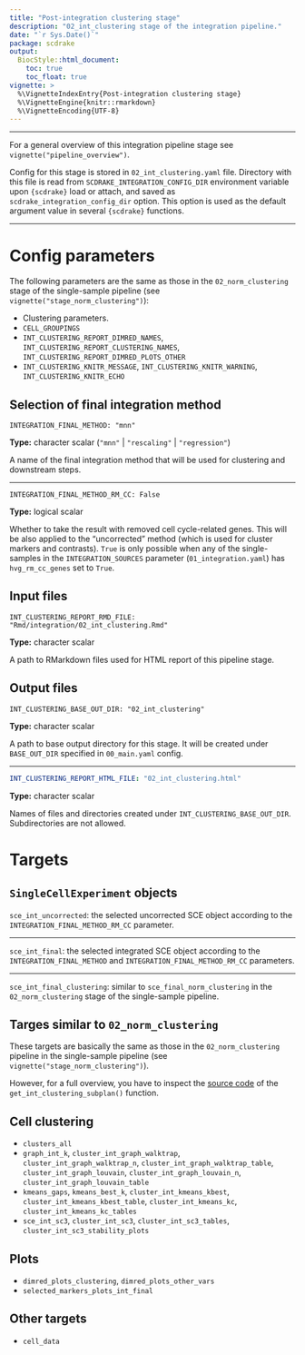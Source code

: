 ```yaml
---
title: "Post-integration clustering stage"
description: "02_int_clustering stage of the integration pipeline."
date: "`r Sys.Date()`"
package: scdrake
output:
  BiocStyle::html_document:
    toc: true
    toc_float: true
vignette: >
  %\VignetteIndexEntry{Post-integration clustering stage}
  %\VignetteEngine{knitr::rmarkdown}
  %\VignetteEncoding{UTF-8}  
---
```


***

For a general overview of this integration pipeline stage see `vignette("pipeline_overview")`.

Config for this stage is stored in `02_int_clustering.yaml` file.
Directory with this file is read from `SCDRAKE_INTEGRATION_CONFIG_DIR` environment variable upon `{scdrake}` load or
attach, and saved as `scdrake_integration_config_dir` option. This option is used as the default argument value in
several `{scdrake}` functions.

***

# Config parameters

The following parameters are the same as those in the `02_norm_clustering` stage of the single-sample pipeline
(see `vignette("stage_norm_clustering")`):

- Clustering parameters.
- `CELL_GROUPINGS`
- `INT_CLUSTERING_REPORT_DIMRED_NAMES`, `INT_CLUSTERING_REPORT_CLUSTERING_NAMES`,
  `INT_CLUSTERING_REPORT_DIMRED_PLOTS_OTHER`
- `INT_CLUSTERING_KNITR_MESSAGE`, `INT_CLUSTERING_KNITR_WARNING`, `INT_CLUSTERING_KNITR_ECHO`

## Selection of final integration method

`INTEGRATION_FINAL_METHOD: "mnn"`

**Type:** character scalar (`"mnn"` | `"rescaling"` | `"regression"`)

A name of the final integration method that will be used for clustering and downstream steps.

***

`INTEGRATION_FINAL_METHOD_RM_CC: False`

**Type:** logical scalar

Whether to take the result with removed cell cycle-related genes. This will be also applied to the "uncorrected" method
(which is used for cluster markers and contrasts).
`True` is only possible when any of the single-samples in the `INTEGRATION_SOURCES` parameter (`01_integration.yaml`)
has `hvg_rm_cc_genes` set to `True`.

## Input files

`INT_CLUSTERING_REPORT_RMD_FILE: "Rmd/integration/02_int_clustering.Rmd"`

**Type:** character scalar

A path to RMarkdown files used for HTML report of this pipeline stage.

## Output files

`INT_CLUSTERING_BASE_OUT_DIR: "02_int_clustering"`

**Type:** character scalar

A path to base output directory for this stage. It will be created under `BASE_OUT_DIR` specified in `00_main.yaml` config.

***

```yaml
INT_CLUSTERING_REPORT_HTML_FILE: "02_int_clustering.html"
```

**Type:** character scalar

Names of files and directories created under `INT_CLUSTERING_BASE_OUT_DIR`. Subdirectories are not allowed.

# Targets

## `SingleCellExperiment` objects

`sce_int_uncorrected`: the selected uncorrected SCE object according to the `INTEGRATION_FINAL_METHOD_RM_CC` parameter.

***

`sce_int_final`: the selected integrated SCE object according to the `INTEGRATION_FINAL_METHOD` and
`INTEGRATION_FINAL_METHOD_RM_CC` parameters.

***

`sce_int_final_clustering`: similar to `sce_final_norm_clustering` in the `02_norm_clustering` stage of the
single-sample pipeline.

## Targes similar to `02_norm_clustering`

These targets are basically the same as those in the `02_norm_clustering` pipeline in the single-sample pipeline
(see `vignette("stage_norm_clustering")`).

However, for a full overview, you have to inspect the
[source code](https://github.com/bioinfocz/scdrake/blob/main/R/plans_integration.R) of the
`get_int_clustering_subplan()` function.

## Cell clustering

- `clusters_all`
- `graph_int_k`, `cluster_int_graph_walktrap`, `cluster_int_graph_walktrap_n`, `cluster_int_graph_walktrap_table`,
  `cluster_int_graph_louvain`, `cluster_int_graph_louvain_n`, `cluster_int_graph_louvain_table`
- `kmeans_gaps`, `kmeans_best_k`, `cluster_int_kmeans_kbest`, `cluster_int_kmeans_kbest_table`,
  `cluster_int_kmeans_kc`, `cluster_int_kmeans_kc_tables`
- `sce_int_sc3`, `cluster_int_sc3`, `cluster_int_sc3_tables`, `cluster_int_sc3_stability_plots`

## Plots

- `dimred_plots_clustering`, `dimred_plots_other_vars`
- `selected_markers_plots_int_final`

## Other targets

- `cell_data`
